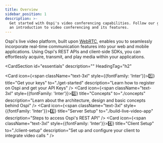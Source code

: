 ```yaml
---
title: Overview
sidebar_position: 1
description: >-
  Get started with Ospi's video conferencing capabilities. Follow our guide for
  an introduction to video conferencing and its features.
---
```


Ospi's live video platform, built upon [WebRTC](https://dyte.io/blog/webrtc/), enables you to seamlessly incorporate real-time communication features into your web and mobile applications. Using Ospi's REST APIs and client-side SDKs, you can effortlessly acquire, transmit, and play media within your applications.


<CardSection
  id="essentials"
  description=""
  HeadingTag="h2"
>
  <Card
    icon={<span className="text-3xl" style={{fontFamily: 'Inter'}}>1️⃣</span>}
    title="Get your keys"
    to="./get-started"
    description="Learn how to register on Ospi and get your API Keys"
  />
  <Card
    icon={<span className="text-3xl" style={{fontFamily: 'Inter'}}>2️⃣</span>}
    title="Concepts"
    to="./concepts"
    description="Learn about the architecture, design and basic concepts behind Ospi"
  />
  <Card
    icon={<span className="text-3xl" style={{fontFamily: 'Inter'}}>3️⃣</span>}
    title="Server Setup"
    to="./build-live-video-app"
    description="Steps to access Ospi's REST API"
  />
  <Card
    icon={<span className="text-3xl" style={{fontFamily: 'Inter'}}>4️⃣</span>}
    title="Client Setup"
    to="./client-setup"
    description="Set up and configure your client to integrate video calls "
  />
</CardSection>

<head>
  <title>Overview Guide</title>
  <meta
    name="description"
    content="Get started with Ospi's video conferencing capabilities. Follow our guide for an introduction to video conferencing and its features."
  />
</head>
